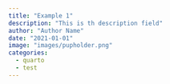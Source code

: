 ```yaml
---
title: "Example 1"
description: "This is th description field"
author: "Author Name"
date: "2021-01-01"
image: "images/pupholder.png"
categories:
  - quarto
  - test
---
```



<!-- ```{=html} -->
<!-- <!DOCTYPE html> -->
<!-- <meta charset="utf-8"> -->
<!-- <meta http-equiv="refresh" content="0; URL=https://example.org"> -->
<!-- <link rel="canonical" href="https://example.org"> -->
<!-- ``` -->